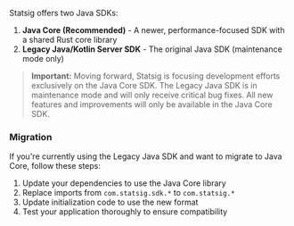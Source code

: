 Statsig offers two Java SDKs:

1. **Java Core (Recommended)** - A newer, performance-focused SDK with a shared Rust core library
2. **Legacy Java/Kotlin Server SDK** - The original Java SDK (maintenance mode only)

> **Important:** Moving forward, Statsig is focusing development efforts exclusively on the Java Core SDK. The Legacy Java SDK is in maintenance mode and will only receive critical bug fixes. All new features and improvements will only be available in the Java Core SDK.

### Migration

If you're currently using the Legacy Java SDK and want to migrate to Java Core, follow these steps:

1. Update your dependencies to use the Java Core library
2. Replace imports from `com.statsig.sdk.*` to `com.statsig.*`
3. Update initialization code to use the new format
4. Test your application thoroughly to ensure compatibility
